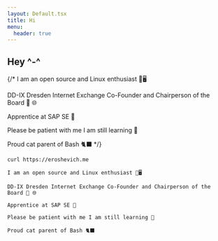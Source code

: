 ```yaml
---
layout: Default.tsx
title: Hi
menu:
  header: true
---
```


## Hey ^-^

{/* I am an open source and Linux enthusiast 🐧🖥️

DD-IX Dresden Internet Exchange Co-Founder and Chairperson of the Board 💚 🌐

Apprentice at SAP SE 🌱

Please be patient with me I am still learning 🌱

Proud cat parent of Bash 🐈‍⬛ */}

<div class="mockup-code">
  <pre data-prefix="$"><code>curl https://eroshevich.me</code></pre> 
  <pre data-prefix=">" class="text-success"><code>I am an open source and Linux enthusiast 🐧🖥️</code></pre> 
  <pre data-prefix=">" class="text-success"><code>DD-IX Dresden Internet Exchange Co-Founder and Chairperson of the Board 💚 🌐</code></pre>
  <pre data-prefix=">" class="text-success"><code>Apprentice at SAP SE 🌱</code></pre>
  <pre data-prefix=">" class="text-success"><code>Please be patient with me I am still learning 🌱</code></pre>
  <pre data-prefix=">" class="text-success"><code>Proud cat parent of Bash 🐈‍⬛</code></pre>
</div>
